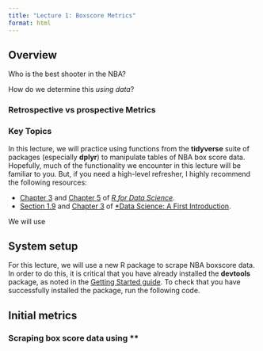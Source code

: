 ```yaml
---
title: "Lecture 1: Boxscore Metrics"
format: html
---
```


## Overview
Who is the best shooter in the NBA?

How do we determine this *using data*?
<!--
 Main questions: who is the best shooter in the NBA? 
 How might we use *data* to determine this? 
-->

### Retrospective vs prospective Metrics




### Key Topics


In this lecture, we will practice using functions from the **tidyverse** suite of packages (especially **dplyr**) to manipulate tables of NBA box score data.
Hopefully, much of the functionality we encounter in this lecture will be familiar to you.
But, if you need a high-level refresher, I highly recommend the following resources:

  * [Chapter 3](https://r4ds.hadley.nz/data-transform.html) and [Chapter 5]() of [*R for Data Science*](https://r4ds.hadley.nz).
  * [Section 1.9](https://datasciencebook.ca/intro.html#adding-and-modifying-columns-using-mutate) and [Chapter 3](https://datasciencebook.ca/wrangling.html) of [*Data Science: A First Introduction](https://datasciencebook.ca). 

We will use

:::{#nbastatR-install .callout-important collapse="true"}
## System setup

For this lecture, we will use a new R package to scrape NBA boxscore data.
In order to do this, it is critical that you have already installed the **devtools** package, as noted in the [Getting Started guide](guides/getting_started.html).
To check that you have successfully installed the package, run the following code.
:::


## Initial metrics

### Scraping box score data using **


<!--
 Load in box score data using
-->


